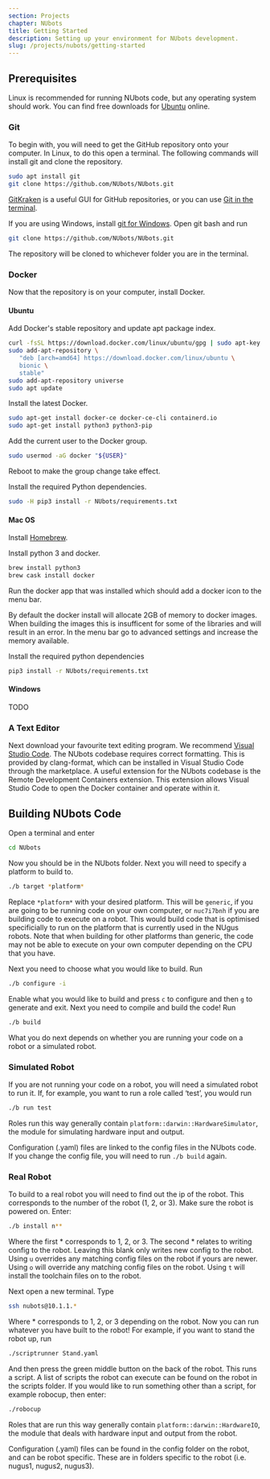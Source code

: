 ```yaml
---
section: Projects
chapter: NUbots
title: Getting Started
description: Setting up your environment for NUbots development.
slug: /projects/nubots/getting-started
---
```


## Prerequisites

Linux is recommended for running NUbots code, but any operating system should work. You can find free downloads for [Ubuntu](https://ubuntu.com/) online.

### Git

To begin with, you will need to get the GitHub repository onto your computer. In Linux, to do this open a terminal. The following commands will install git and clone the repository.

```bash
sudo apt install git
git clone https://github.com/NUbots/NUbots.git
```

[GitKraken](https://www.gitkraken.com/) is a useful GUI for GitHub repositories, or you can use [Git in the terminal](https://git-scm.com/docs/git).

If you are using Windows, install [git for Windows](https://gitforwindows.org/). Open git bash and run

```bash
git clone https://github.com/NUbots/NUbots.git
```

The repository will be cloned to whichever folder you are in the terminal.

### Docker

Now that the repository is on your computer, install Docker.

#### Ubuntu

Add Docker's stable repository and update apt package index.

```bash
curl -fsSL https://download.docker.com/linux/ubuntu/gpg | sudo apt-key add -
sudo add-apt-repository \
   "deb [arch=amd64] https://download.docker.com/linux/ubuntu \
   bionic \
   stable"
sudo add-apt-repository universe
sudo apt update
```

Install the latest Docker.

```bash
sudo apt-get install docker-ce docker-ce-cli containerd.io
sudo apt-get install python3 python3-pip
```

Add the current user to the Docker group.

```bash
sudo usermod -aG docker "${USER}"
```

Reboot to make the group change take effect.

Install the required Python dependencies.

```bash
sudo -H pip3 install -r NUbots/requirements.txt
```

#### Mac OS

Install [Homebrew](https://brew.sh/).

Install python 3 and docker.

```bash
brew install python3
brew cask install docker
```

Run the docker app that was installed which should add a docker icon to the menu bar.

By default the docker install will allocate 2GB of memory to docker images. When building the images this is insufficent for some of the libraries and will result in an error. In the menu bar go to advanced settings and increase the memory available.

Install the required python dependencies

```bash
pip3 install -r NUbots/requirements.txt
```

#### Windows

TODO

### A Text Editor

Next download your favourite text editing program. We recommend [Visual Studio Code](https://code.visualstudio.com/Download). The NUbots codebase requires correct formatting. This is provided by clang-format, which can be installed in Visual Studio Code through the marketplace. A useful extension for the NUbots codebase is the Remote Development Containers extension. This extension allows Visual Studio Code to open the Docker container and operate within it.

## Building NUbots Code

Open a terminal and enter

```bash
cd NUbots
```

Now you should be in the NUbots folder. Next you will need to specify a platform to build to.

```bash
./b target *platform*
```

Replace `*platform*` with your desired platform. This will be `generic`, if you are going to be running code on your own computer, or `nuc7i7bnh` if you are building code to execute on a robot. This would build code that is optimised specificially to run on the platform that is currently used in the NUgus robots. Note that when building for other platforms than generic, the code may not be able to execute on your own computer depending on the CPU that you have.

Next you need to choose what you would like to build. Run

```bash
./b configure -i
```

Enable what you would like to build and press `c` to configure and then `g` to generate and exit. Next you need to compile and build the code! Run

```bash
./b build
```

What you do next depends on whether you are running your code on a robot or a simulated robot.

### Simulated Robot

If you are not running your code on a robot, you will need a simulated robot to run it. If, for example, you want to run a role called ‘test’, you would run

```bash
./b run test
```

Roles run this way generally contain `platform::darwin::HardwareSimulator`, the module for simulating hardware input and output.

Configuration (.yaml) files are linked to the config files in the NUbots code. If you change the config file, you will need to run `./b build` again.

### Real Robot

To build to a real robot you will need to find out the ip of the robot. This corresponds to the number of the robot (1, 2, or 3). Make sure the robot is powered on. Enter:

```bash
./b install n**
```

Where the first \* corresponds to 1, 2, or 3. The second \* relates to writing config to the robot. Leaving this blank only writes new config to the robot. Using `u` overrides any matching config files on the robot if yours are newer. Using `o` will override any matching config files on the robot. Using `t` will install the toolchain files on to the robot.

Next open a new terminal. Type

```bash
ssh nubots@10.1.1.*
```

Where \* corresponds to 1, 2, or 3 depending on the robot. Now you can run whatever you have built to the robot! For example, if you want to stand the robot up, run

```bash
./scriptrunner Stand.yaml
```

And then press the green middle button on the back of the robot. This runs a script. A list of scripts the robot can execute can be found on the robot in the scripts folder. If you would like to run something other than a script, for example robocup, then enter:

```bash
./robocup
```

Roles that are run this way generally contain `platform::darwin::HardwareIO`, the module that deals with hardware input and output from the robot.

Configuration (.yaml) files can be found in the config folder on the robot, and can be robot specific. These are in folders specific to the robot (i.e. nugus1, nugus2, nugus3).

